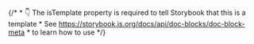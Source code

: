 
{/*
	* 👇 The isTemplate property is required to tell Storybook that this is a template
	* See https://storybook.js.org/docs/api/doc-blocks/doc-block-meta
	* to learn how to use
*/}

<Meta isTemplate />

<Title />

Popover component for displaying floating content triggered by user interactions.

The Popover component provides a way to display additional content in a floating panel that appears when triggered by a user action. It's built on top of Radix UI primitives and provides smooth animations, proper positioning, and accessibility features.

## Features
- **Accessible**: Built with proper ARIA attributes and keyboard navigation
- **Positioning**: Automatic positioning with collision detection
- **Animations**: Smooth enter/exit animations with CSS transitions
- **Composable**: Modular components for flexible layouts
- **Controlled**: Support for controlled and uncontrolled modes
- **Customizable**: Flexible styling and alignment options

## Usage
```tsx
import {
  Popover,
  PopoverTrigger,
  PopoverContent,
  PopoverAnchor,
} from '@repo/ui/components/Popover';

// Basic popover
<Popover>
  <PopoverTrigger asChild>
    <Button variant="outline">Open Popover</Button>
  </PopoverTrigger>
  <PopoverContent>
    <div className="space-y-2">
      <h4 className="font-medium">Popover Content</h4>
      <p className="text-sm text-muted-foreground">
        This is the content inside the popover.
      </p>
    </div>
  </PopoverContent>
</Popover>

// With icon trigger
<Popover>
  <PopoverTrigger asChild>
    <Button size="icon" variant="ghost" aria-label="Settings">
      <Settings className="size-4" />
    </Button>
  </PopoverTrigger>
  <PopoverContent>
    <div>Settings content</div>
  </PopoverContent>
</Popover>

// Controlled popover
const [open, setOpen] = useState(false);

<Popover open={open} onOpenChange={setOpen}>
  <PopoverTrigger asChild>
    <Button>Controlled Popover</Button>
  </PopoverTrigger>
  <PopoverContent>
    <div>Controlled content</div>
  </PopoverContent>
</Popover>
```

<Primary />

## Inputs

The component accepts the following inputs (props):

<Controls />

---

## Additional variations

Listed below are additional variations of the component.

<Stories />